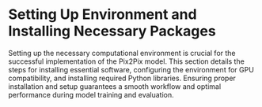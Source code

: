 # Setting Up Environment and Installing Necessary Packages

Setting up the necessary computational environment is crucial for the successful implementation of the Pix2Pix model. This section details the steps for installing essential software, configuring the environment for GPU compatibility, and installing required Python libraries. Ensuring proper installation and setup guarantees a smooth workflow and optimal performance during model training and evaluation.

